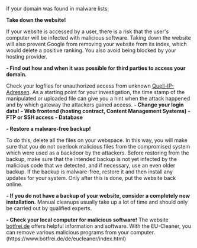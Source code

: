 If your domain was found in malware lists:

'''Take down the website!'''

If your website is accessed by a user, there is a risk that the user's computer will be infected with malicious software. Taking down the website will also prevent Google from removing your website from its index, which would delete a positive ranking. You also avoid being blocked by your hosting provider.

'''- Find out how and when it was possible for third parties to access your domain. '''

Check your logfiles for unauthorized access from unknown [[IP-Adresse|Quell-IP-Adressen]]. As a starting point for your investigation, the time stamp of the manipulated or uploaded file can give you a hint when the attack happened and by which gateway the attackers gained access.
<poem>
'''- Change your login data!'''
'''- Web frontend (hosting contract, Content Management Systems)'''
'''- FTP or SSH access'''
'''- Database'''
</poem>

'''- Restore a malware-free backup!'''

To do this, delete all the files on your webspace. In this way, you will make sure that you do not overlook malicious files from the compromised system which were used as a backdoor by the attackers.
Before restoring from the backup, make sure that the intended backup is not yet infected by the malicious code that we detected, and if necessary, use an even older backup.
If the backup is malware-free, restore it and then install any updates for your system. Only after this is done, put the website back online.

'''- If you do not have a backup of your website, consider a completely new installation.''' Manual cleanups usually take up a lot of time and should only be carried out by qualified experts.

'''- Check your local computer for malicious software!''' The website [https://www.botfrei.de botfrei.de] offers helpful information and software. With the EU-Cleaner, you can remove various malicious programs from your computer. (https://www.botfrei.de/de/eucleaner/index.html)